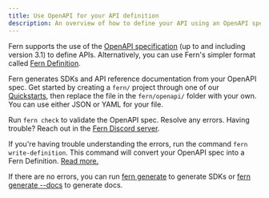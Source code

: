 ---
title: Use OpenAPI for your API definition
description: An overview of how to define your API using an OpenAPI specification, then use Fern to generate SDKs and API reference documentation for the API.
---

Fern supports the use of the [OpenAPI specification](https://www.openapis.org/) (up to and including version 3.1) to define APIs. Alternatively, you can use Fern's simpler format called [Fern Definition](/learn/api-definition/fern/overview).

Fern generates SDKs and API reference documentation from your OpenAPI spec. Get started by creating a `fern/` project through one of our [Quickstarts](/learn/docs/getting-started/quickstart), then replace the file in the `fern/openapi/` folder with your own. You can use either JSON or YAML for your file.

Run `fern check` to validate the OpenAPI spec. Resolve any errors.
Having trouble? Reach out in the [Fern Discord server](https://discord.com/invite/JkkXumPzcG).

If you're having trouble understanding the errors, run the command `fern write-definition`.
This command will convert your OpenAPI spec into a Fern Definition.
[Read more.](/learn/cli-api/cli-reference/commands/write-definition)

If there are no errors, you can run [fern generate](/learn/cli-api/cli-reference/commands/generate#for-sdks) to generate SDKs or [fern generate --docs](/learn/cli-api/cli-reference/commands/generate#for-documentation) to generate docs.
